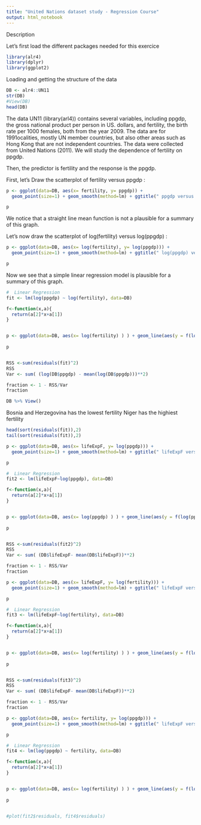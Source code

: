 ```yaml
---
title: "United Nations dataset study - Regression Course"
output: html_notebook
---
```


Description

Let's first load the different packages needed for this exercice
```r
library(alr4)
library(dplyr)
library(ggplot2)
```

Loading and getting the structure of the data 

```r
DB <- alr4::UN11
str(DB)
#View(DB)
head(DB)
```

The data UN11 (library(arl4)) contains several variables, including ppgdp, the gross
national product per person in US. dollars, and fertility, the birth rate per 1000 females, both from the year 2009. The data are for 1991ocalities, mostly UN member countries, but also other areas such as Hong Kong that are not independent countries. The data were collected from United Nations (2011). We will study the dependence of fertility on ppgdp.

Then, the predictor is fertility and the response is the ppgdp. 

First, let's Draw the scatterplot of fertility versus ppgdp : 

```r

p <- ggplot(data=DB, aes(x= fertility, y= ppgdp)) + 
  geom_point(size=1) + geom_smooth(method=lm) + ggtitle(" ppgdp versus fertility ")

p

```

We notice that a straight line mean function is not a plausible for a summary of this graph. 

Let's now draw the scatterplot of log(fertility) versus log(ppgdp)  : 

```r

p <- ggplot(data=DB, aes(x= log(fertility), y= log(ppgdp))) + 
  geom_point(size=1) + geom_smooth(method=lm) + ggtitle(" log(ppgdp) versus log(fertility) ")

p

```

Now we see that a simple linear regression model is plausible for a summary of this graph. 

```r
#  Linear Regression 
fit <- lm(log(ppgdp) ~ log(fertility), data=DB)

f<-function(x,a){
  return(a[2]*x+a[1])
}


p <- ggplot(data=DB, aes(x= log(fertility) ) ) + geom_line(aes(y = f(log(fertility),fit$coefficients), colour = "estimated ggdp")) + geom_point(aes(y=log(ppgdp), colour = "ggdp"))
  
p



```

```r

RSS <-sum(residuals(fit)^2)
RSS
Var <- sum( (log(DB$ppgdp) - mean(log(DB$ppgdp)))**2)

fraction <- 1 - RSS/Var
fraction

```

```r

DB %>% View()


```

Bosnia and Herzegovina has the lowest fertility
Niger has the highiest fertility

```r


head(sort(residuals(fit)),2)
tail(sort(residuals(fit)),2)

```
```r

p <- ggplot(data=DB, aes(x= lifeExpF, y= log(ppgdp))) + 
  geom_point(size=1) + geom_smooth(method=lm) + ggtitle(" lifeExpF versus log(ppgdp) ")

p

```


```r
#  Linear Regression 
fit2 <- lm(lifeExpF~log(ppgdp), data=DB)

f<-function(x,a){
  return(a[2]*x+a[1])
}


p <- ggplot(data=DB, aes(x= log(ppgdp) ) ) + geom_line(aes(y = f(log(ppgdp),fit2$coefficients), colour = "estimated ggdp")) + geom_point(aes(y=lifeExpF, colour = "lifeExpF"))
  
p



```

```r

RSS <-sum(residuals(fit2)^2)
RSS
Var <- sum( (DB$lifeExpF- mean(DB$lifeExpF))**2)

fraction <- 1 - RSS/Var
fraction

```

```r

p <- ggplot(data=DB, aes(x= lifeExpF, y= log(fertility))) + 
  geom_point(size=1) + geom_smooth(method=lm) + ggtitle(" lifeExpF versus log(fertility) ")

p

```

```r
#  Linear Regression 
fit3 <- lm(lifeExpF~log(fertility), data=DB)

f<-function(x,a){
  return(a[2]*x+a[1])
}


p <- ggplot(data=DB, aes(x= log(fertility) ) ) + geom_line(aes(y = f(log(fertility),fit3$coefficients), colour = "estimated ggdp")) + geom_point(aes(y=lifeExpF, colour = "lifeExpF"))
  
p



```

```r

RSS <-sum(residuals(fit3)^2)
RSS
Var <- sum( (DB$lifeExpF- mean(DB$lifeExpF))**2)

fraction <- 1 - RSS/Var
fraction


```

```r

p <- ggplot(data=DB, aes(x= fertility, y= log(ppgdp))) + 
  geom_point(size=1) + geom_smooth(method=lm) + ggtitle(" lifeExpF versus log(fertility) ")

p

```

```r
#  Linear Regression 
fit4 <- lm(log(ppgdp) ~ fertility, data=DB)

f<-function(x,a){
  return(a[2]*x+a[1])
}


p <- ggplot(data=DB, aes(x= log(fertility) ) ) + geom_line(aes(y = f(log(fertility),fit$coefficients), colour = "estimated ggdp")) + geom_point(aes(y=log(ppgdp), colour = "ggdp"))
  
p



```

```r

#plot(fit2$residuals, fit4$residuals)

```


